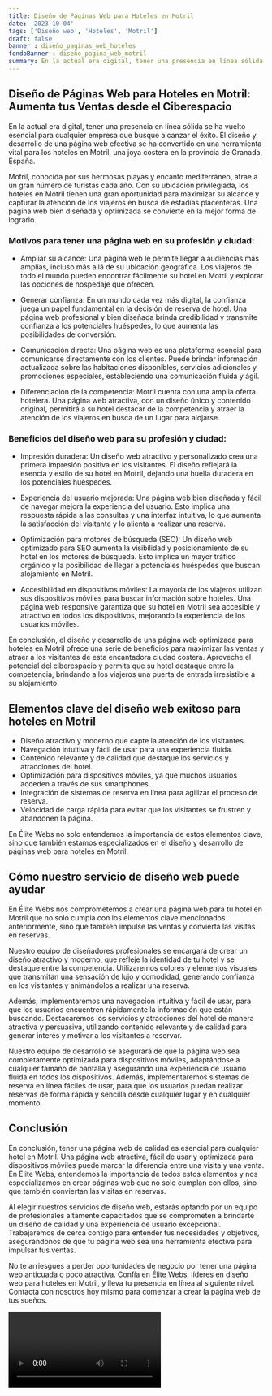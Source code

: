 ```yaml
---
title: Diseño de Páginas Web para Hoteles en Motril
date: '2023-10-04'
tags: ['Diseño web', 'Hoteles', 'Motril']
draft: false
banner : diseño_paginas_web_hoteles
fondoBanner : diseño_pagina_web_motril
summary: En la actual era digital, tener una presencia en línea sólida se ha vuelto esencial para cualquier empresa que busque alcanzar el éxito. El diseño y desarrollo de una página web efectiva se ha convertido en una herramienta vital para los hoteles en Motril, una joya costera en la provincia de Granada, España.
---
```


## Diseño de Páginas Web para Hoteles en Motril: Aumenta tus Ventas desde el Ciberespacio

En la actual era digital, tener una presencia en línea sólida se ha vuelto esencial para cualquier empresa que busque alcanzar el éxito. El diseño y desarrollo de una página web efectiva se ha convertido en una herramienta vital para los hoteles en Motril, una joya costera en la provincia de Granada, España.

Motril, conocida por sus hermosas playas y encanto mediterráneo, atrae a un gran número de turistas cada año. Con su ubicación privilegiada, los hoteles en Motril tienen una gran oportunidad para maximizar su alcance y capturar la atención de los viajeros en busca de estadías placenteras. Una página web bien diseñada y optimizada se convierte en la mejor forma de lograrlo.

### Motivos para tener una página web en su profesión y ciudad:

- Ampliar su alcance: Una página web le permite llegar a audiencias más amplias, incluso más allá de su ubicación geográfica. Los viajeros de todo el mundo pueden encontrar fácilmente su hotel en Motril y explorar las opciones de hospedaje que ofrecen.

- Generar confianza: En un mundo cada vez más digital, la confianza juega un papel fundamental en la decisión de reserva de hotel. Una página web profesional y bien diseñada brinda credibilidad y transmite confianza a los potenciales huéspedes, lo que aumenta las posibilidades de conversión.

- Comunicación directa: Una página web es una plataforma esencial para comunicarse directamente con los clientes. Puede brindar información actualizada sobre las habitaciones disponibles, servicios adicionales y promociones especiales, estableciendo una comunicación fluida y ágil.

- Diferenciación de la competencia: Motril cuenta con una amplia oferta hotelera. Una página web atractiva, con un diseño único y contenido original, permitirá a su hotel destacar de la competencia y atraer la atención de los viajeros en busca de un lugar para alojarse.

### Beneficios del diseño web para su profesión y ciudad:

- Impresión duradera: Un diseño web atractivo y personalizado crea una primera impresión positiva en los visitantes. El diseño reflejará la esencia y estilo de su hotel en Motril, dejando una huella duradera en los potenciales huéspedes.

- Experiencia del usuario mejorada: Una página web bien diseñada y fácil de navegar mejora la experiencia del usuario. Esto implica una respuesta rápida a las consultas y una interfaz intuitiva, lo que aumenta la satisfacción del visitante y lo alienta a realizar una reserva.

- Optimización para motores de búsqueda (SEO): Un diseño web optimizado para SEO aumenta la visibilidad y posicionamiento de su hotel en los motores de búsqueda. Esto implica un mayor tráfico orgánico y la posibilidad de llegar a potenciales huéspedes que buscan alojamiento en Motril.

- Accesibilidad en dispositivos móviles: La mayoría de los viajeros utilizan sus dispositivos móviles para buscar información sobre hoteles. Una página web responsive garantiza que su hotel en Motril sea accesible y atractivo en todos los dispositivos, mejorando la experiencia de los usuarios móviles.

En conclusión, el diseño y desarrollo de una página web optimizada para hoteles en Motril ofrece una serie de beneficios para maximizar las ventas y atraer a los visitantes de esta encantadora ciudad costera. Aproveche el potencial del ciberespacio y permita que su hotel destaque entre la competencia, brindando a los viajeros una puerta de entrada irresistible a su alojamiento.

<GifSeo />

<Cta />

## Elementos clave del diseño web exitoso para hoteles en Motril

- Diseño atractivo y moderno que capte la atención de los visitantes.
- Navegación intuitiva y fácil de usar para una experiencia fluida.
- Contenido relevante y de calidad que destaque los servicios y atracciones del hotel.
- Optimización para dispositivos móviles, ya que muchos usuarios acceden a través de sus smartphones.
- Integración de sistemas de reserva en línea para agilizar el proceso de reserva.
- Velocidad de carga rápida para evitar que los visitantes se frustren y abandonen la página.

En Élite Webs no solo entendemos la importancia de estos elementos clave, sino que también estamos especializados en el diseño y desarrollo de páginas web para hoteles en Motril.

## Cómo nuestro servicio de diseño web puede ayudar

En Élite Webs nos comprometemos a crear una página web para tu hotel en Motril que no solo cumpla con los elementos clave mencionados anteriormente, sino que también impulse las ventas y convierta las visitas en reservas. 

Nuestro equipo de diseñadores profesionales se encargará de crear un diseño atractivo y moderno, que refleje la identidad de tu hotel y se destaque entre la competencia. Utilizaremos colores y elementos visuales que transmitan una sensación de lujo y comodidad, generando confianza en los visitantes y animándolos a realizar una reserva.

Además, implementaremos una navegación intuitiva y fácil de usar, para que los usuarios encuentren rápidamente la información que están buscando. Destacaremos los servicios y atracciones del hotel de manera atractiva y persuasiva, utilizando contenido relevante y de calidad para generar interés y motivar a los visitantes a reservar.

Nuestro equipo de desarrollo se asegurará de que la página web sea completamente optimizada para dispositivos móviles, adaptándose a cualquier tamaño de pantalla y asegurando una experiencia de usuario fluida en todos los dispositivos. Además, implementaremos sistemas de reserva en línea fáciles de usar, para que los usuarios puedan realizar reservas de forma rápida y sencilla desde cualquier lugar y en cualquier momento.

## Conclusión

En conclusión, tener una página web de calidad es esencial para cualquier hotel en Motril. Una página web atractiva, fácil de usar y optimizada para dispositivos móviles puede marcar la diferencia entre una visita y una venta. En Élite Webs, entendemos la importancia de todos estos elementos y nos especializamos en crear páginas web que no solo cumplan con ellos, sino que también conviertan las visitas en reservas.

Al elegir nuestros servicios de diseño web, estarás optando por un equipo de profesionales altamente capacitados que se comprometen a brindarte un diseño de calidad y una experiencia de usuario excepcional. Trabajaremos de cerca contigo para entender tus necesidades y objetivos, asegurándonos de que tu página web sea una herramienta efectiva para impulsar tus ventas.

No te arriesgues a perder oportunidades de negocio por tener una página web anticuada o poco atractiva. Confía en Élite Webs, líderes en diseño web para hoteles en Motril, y lleva tu presencia en línea al siguiente nivel. Contacta con nosotros hoy mismo para comenzar a crear la página web de tus sueños.

<Video />

<CtaBot job='Hoteles' city='Motril'/>

<Gmaps query='Motril+españa+maps' />